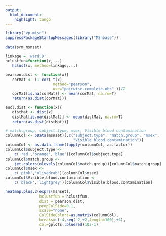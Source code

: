 ```yaml
---
output:
  html_document:
    highlight: tango
---
```


<!--
%\VignetteEngine{knitr::rmarkdown}
%\VignetteIndexEntry{VP Misc}
%\VignetteKeyword{vp.mics}
%\VignettePackage{vp.misc}
-->

<!--
```r
# set global chunk options
library("knitr")
opts_chunk$set(size='tiny')
```
-->


```r
library("vp.misc")
suppressPackageStartupMessages(library("MSnbase"))
```

```r
data(srm_msnset)

linkage = 'ward.D'
hclustfun=function(x,...)
   hclust(x, method=linkage,...)

pearson.dist <- function(x){
   corMat <- (1-cor( t(x), 
                     method="pearson",
                     use="pairwise.complete.obs" ))/2
   corMat[is.na(corMat)] <- mean(corMat, na.rm=T)
   return(as.dist(corMat))}

eucl.dist <- function(x){
   distMat <- dist(x)
   distMat[is.na(distMat)] <- mean(distMat, na.rm=T)
   return(as.dist(distMat))}

# match.group, subject.type, msex, Visible blood contamination
columnCol <- pData(msnset)[,c("subject.type", "match.group", "msex", 
                              "Visible blood contamination")]
columnCol <- as.data.frame(lapply(columnCol, as.factor))
columnCol$subject.type <- 
    c('red','orange','blue')[columnCol$subject.type]
columnCol$match.group <- 
    jet.colors(nlevels(columnCol$match.group))[columnCol$match.group]
columnCol$msex <- 
    c('pink','olivedrab')[columnCol$msex]
columnCol$Visible.blood.contamination <- 
    c('black','lightgrey')[columnCol$Visible.blood.contamination]

heatmap.plus.2(exprs(msnset), 
               hclustfun = hclustfun,
               dist = pearson.dist,
               propColSide=0.1,
               scale="none",
               ColSideColors=as.matrix(columnCol),
               breaks=c(-4,seq(-2,+2,length=100),+4),
               col=gplots::bluered(102-1)
               )
```

<!--
```r
sessionInfo()
```
-->
